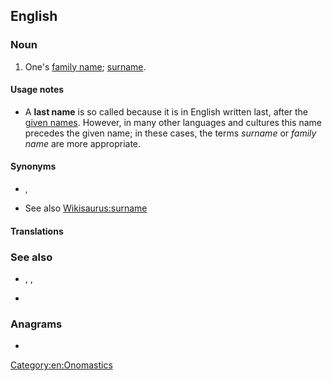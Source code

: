 {{also|last-name}}
==English==

===Noun===
{{en-noun}}

# One's [[family name]]; [[surname]].

====Usage notes====
* A '''last name''' is so called because it is in English written last, after the [[given name]]s. However, in many other languages and cultures this name precedes the given name; in these cases, the terms ''surname'' or ''family name'' are more appropriate.

====Synonyms====
* {{l|en|family name}}, {{l|en|surname}}
* See also [[Wikisaurus:surname]]

====Translations====
{{trans-see|surname}}

===See also===
* {{l|en|first name}}, {{l|en|forename}}, {{l|en|given name}}
* {{l|en|personal name}}

===Anagrams===
* {{anagrams|en|altnames|talesman}}

[[Category:en:Onomastics]]